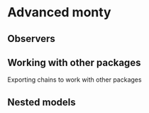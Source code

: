 # Advanced monty

## Observers

## Working with other packages

Exporting chains to work with other packages

## Nested models